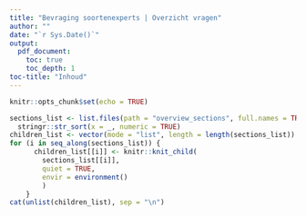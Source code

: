 ```yaml
---
title: "Bevraging soortenexperts | Overzicht vragen"
author: ""
date: "`r Sys.Date()`"
output: 
  pdf_document:
    toc: true
    toc_depth: 1
toc-title: "Inhoud"
---
```


```r
knitr::opts_chunk$set(echo = TRUE)
```

\newpage

```r
sections_list <- list.files(path = "overview_sections", full.names = TRUE) |> 
  stringr::str_sort(x = _, numeric = TRUE)
children_list <- vector(mode = "list", length = length(sections_list))
for (i in seq_along(sections_list)) {
      children_list[[i]] <- knitr::knit_child(
        sections_list[[i]],
        quiet = TRUE,
        envir = environment()
        )
    }
cat(unlist(children_list), sep = "\n")
```
